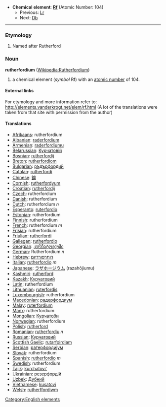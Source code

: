 *'''Chemical element''': '''[[Rf]]''' (Atomic Number: 104)
**Previous: [[Lawrencium|Lr]]
**Next: [[Dubnium|Db]]
----
===Etymology===

# Named after Rutherford

===Noun===
'''rutherfordium''' ([[en:Rutherfordium|Wikipedia:Rutherfordium]])

# a chemical element (''symbol'' Rf) with an [[atomic number]] of 104.

====External links====
For etymology and more information refer to:
http://elements.vanderkrogt.net/elem/rf.html
(A lot of the translations were taken from that site with permission from the author)

==== Translations ====
*[[Afrikaans]]: rutherfordium
*[[Albanian]]: [[raderfordium]]
*[[Armenian]]: [[raderfordiumu]]
*[[Belarussian]]: [[Курчатовiй]]
*[[Bosnian]]: [[rutherfordij]]
*[[Breton]]: [[rutherfordiom]]
*[[Bulgarian]]: [[ръдърфордий]]
*[[Catalan]]: [[rutherfordi]]
*[[Chinese]]: [[鑪]]
*[[Cornish]]: [[rutherfordyum]]
*[[Croatian]]: [[rutherfordij]]
*[[Czech]]: rutherfordium
*[[Danish]]: rutherfordium
*[[Dutch]]: rutherfordium ''n''
*[[Esperanto]]: [[ruterfordio]]
*[[Estonian]]: rutherfordium
*[[Finnish]]: rutherfordium
*[[French]]: rutherfordium ''m''
*[[Frisian]]: rutherfordium
*[[Friulian]]: [[rutherfordi]]
*[[Gallegan]]: [[rutherfordio]]
*[[Georgian]]: [[კურჩატოვიუმი]]
*[[German]]: Rutherfordium ''n''
*[[Hebrew]]: [[רותרפורדיום]]
*[[Italian]]: [[rutherfordio]] ''m''
*[[Japanese]]: [[ラザホージウム]] (razahōjiumu)
*[[Kashmiri]]: [[rutherford]]
*[[Kazakh]]: [[Курчатовий]]
*[[Latin]]: rutherfordium
*[[Lithuanian]]: [[ruterfordis]]
*[[Luxembourgish]]: rutherfordium
*[[Macedonian]]: [[радерфордиум]]
*[[Malay]]: [[ruterfordium]]
*[[Manx]]: rutherfordium
*[[Mongolian]]: [[Курчатоби]]
*[[Norwegian]]: rutherfordium
*[[Polish]]: [[rutherford]] '' ''
*[[Romanian]]: [[rutherfordiu]] ''n''
*[[Russian]]: [[Курчатовий]] '' ''
*[[Scottish Gaelic]]: [[rutarfoirdiam]]
*[[Serbian]]: [[ратерфордиjум]]
*[[Slovak]]: rutherfordium
*[[Spanish]]: [[rutherfordio]] ''m''
*[[Swedish]]: rutherfordium
*[[Tajik]]: [[kurchatovi']]
*[[Ukrainian]]: [[резерфордiй]]
*[[Uzbek]]: [[Дубний]]
*[[Vietnamese]]: [[kusatovi]]
*[[Welsh]]: [[rutherffordiwm]]

[[Category:English elements]]